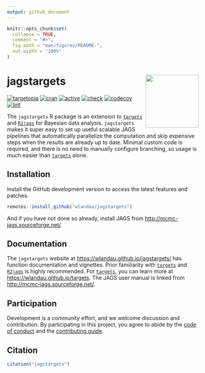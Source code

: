 ```yaml
---
output: github_document
---
```


```r
knitr::opts_chunk$set(
  collapse = TRUE,
  comment = "#>",
  fig.path = "man/figures/README-",
  out.width = "100%"
)
```

# jagstargets <img src='man/figures/logo.png' align="right" height="139"/>

[![targetopia](https://img.shields.io/badge/targetopia-member-000062?style=flat&labelColor=gray)](https://wlandau.github.io/targetopia.html)
[![cran](http://www.r-pkg.org/badges/version/jagstargets)](https://cran.r-project.org/package=jagstargets)
[![active](https://www.repostatus.org/badges/latest/active.svg)](https://www.repostatus.org/#active)
[![check](https://github.com/wlandau/jagstargets/workflows/check/badge.svg)](https://github.com/wlandau/jagstargets/actions?query=workflow%3Acheck)
[![codecov](https://codecov.io/gh/wlandau/jagstargets/branch/main/graph/badge.svg?token=3T5DlLwUVl)](https://codecov.io/gh/wlandau/targets)
[![lint](https://github.com/wlandau/jagstargets/workflows/lint/badge.svg)](https://github.com/wlandau/jagstargets/actions?query=workflow%3Alint)

The `jagstargets` R package is an extension to [`targets`](https://github.com/wlandau/targets) and [`R2jags`](https://CRAN.R-project.org/package=R2jags) for Bayesian data analysis. `jagstargets` makes it super easy to set up useful scalable JAGS pipelines that automatically parallelize the computation and skip expensive steps when the results are already up to date. Minimal custom code is required, and there is no need to manually configure branching, so usage is much easier than [`targets`](https://github.com/wlandau/targets) alone.

## Installation

Install the GitHub development version to access the latest features and patches.

```r
remotes::install_github("wlandau/jagstargets")
```

And if you have not done so already, install JAGS from <http://mcmc-jags.sourceforge.net/>.

## Documentation

The `jagstargets` website at <https://wlandau.github.io/jagstargets/> has function documentation and vignettes. Prior familiarity with [`targets`](https://github.com/wlandau/targets) and [`R2jags`](https://CRAN.R-project.org/package=R2jags) is highly recommended. For [`targets`](https://github.com/wlandau/targets), you can learn more at <https://wlandau.github.io/targets>. The JAGS user manual is linked from <http://mcmc-jags.sourceforge.net/>.

## Participation

Development is a community effort, and we welcome discussion and contribution. By participating in this project, you agree to abide by the [code of conduct](https://github.com/wlandau/jagstargets/blob/main/CODE_OF_CONDUCT.md) and the [contributing guide](https://github.com/wlandau/jagstargets/blob/main/CONTRIBUTING.md).

## Citation

```r
citation("jagstargets")
```
